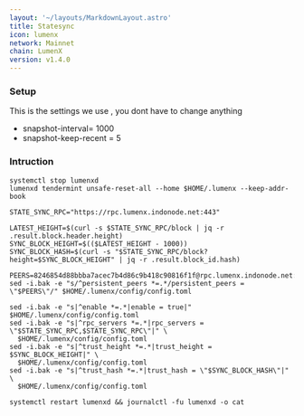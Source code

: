 ```yaml
---
layout: '~/layouts/MarkdownLayout.astro'
title: Statesync
icon: lumenx
network: Mainnet
chain: LumenX
version: v1.4.0
---
```


### Setup
This is the settings we use , you dont have to change anything

- snapshot-interval= 1000
- snapshot-keep-recent = 5

### Intruction

```
systemctl stop lumenxd
lumenxd tendermint unsafe-reset-all --home $HOME/.lumenx --keep-addr-book

STATE_SYNC_RPC="https://rpc.lumenx.indonode.net:443"

LATEST_HEIGHT=$(curl -s $STATE_SYNC_RPC/block | jq -r .result.block.header.height)
SYNC_BLOCK_HEIGHT=$(($LATEST_HEIGHT - 1000))
SYNC_BLOCK_HASH=$(curl -s "$STATE_SYNC_RPC/block?height=$SYNC_BLOCK_HEIGHT" | jq -r .result.block_id.hash)

PEERS=8246854d88bbba7acec7b4d86c9b418c90816f1f@rpc.lumenx.indonode.net:24656 
sed -i.bak -e "s/^persistent_peers *=.*/persistent_peers = \"$PEERS\"/" $HOME/.lumenx/config/config.toml

sed -i.bak -e "s|^enable *=.*|enable = true|" $HOME/.lumenx/config/config.toml
sed -i.bak -e "s|^rpc_servers *=.*|rpc_servers = \"$STATE_SYNC_RPC,$STATE_SYNC_RPC\"|" \
  $HOME/.lumenx/config/config.toml
sed -i.bak -e "s|^trust_height *=.*|trust_height = $SYNC_BLOCK_HEIGHT|" \
  $HOME/.lumenx/config/config.toml
sed -i.bak -e "s|^trust_hash *=.*|trust_hash = \"$SYNC_BLOCK_HASH\"|" \
  $HOME/.lumenx/config/config.toml

systemctl restart lumenxd && journalctl -fu lumenxd -o cat
```